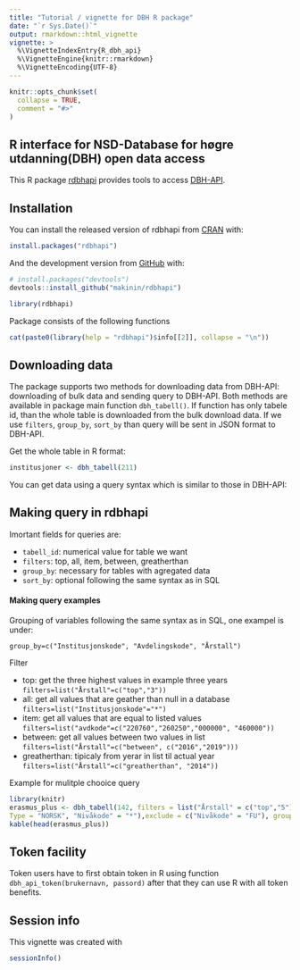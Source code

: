 ```yaml
---
title: "Tutorial / vignette for DBH R package"
date: "`r Sys.Date()`"
output: rmarkdown::html_vignette
vignette: >
  %\VignetteIndexEntry{R_dbh_api}
  %\VignetteEngine{knitr::rmarkdown}
  %\VignetteEncoding{UTF-8}
---
```


```r
knitr::opts_chunk$set(
  collapse = TRUE,
  comment = "#>"
)
```

## R interface for NSD-Database for høgre utdanning(DBH) open data access

This R package [rdbhapi](https://github.com/makinin/rdbhapi) provides tools to access [DBH-API](https://dbh.nsd.uib.no/tjenester.action).

## Installation

You can install the released version of rdbhapi from [CRAN](https://CRAN.R-project.org) with:

``` r
install.packages("rdbhapi")
```

And the development version from [GitHub](https://github.com/) with:

``` r
# install.packages("devtools")
devtools::install_github("makinin/rdbhapi")
```
```r
library(rdbhapi)
```
Package consists of the following functions

```r
cat(paste0(library(help = "rdbhapi")$info[[2]], collapse = "\n"))
```

## Downloading data

The package supports two methods for downloading data from DBH-API: downloading of bulk data and sending query to DBH-API.
Both methods are available in package main function `dbh_tabell()`. If function has only tabele id, than the whole table is 
downloaded from the bulk download data. If we use `filters`, `group_by`, `sort_by` than query will be sent in JSON format to DBH-API.

Get the whole table in R format:

```r
institusjoner <- dbh_tabell(211)

```

You can get data using a query syntax which is similar to those in DBH-API:

## Making query in rdbhapi

Imortant fields for queries are: 

* `tabell_id`: numerical value for table we want
* `filters`: top, all, item, between, greatherthan
* `group_by`: necessary for tables with agregated data
* `sort_by`: optional following the same syntax as in SQL

#### Making query examples

Grouping of variables following the same syntax as in SQL, one exampel is under:

`group_by=c("Institusjonskode", "Avdelingskode", "Årstall")`

Filter

* top:  get the three highest values in example three years `filters=list("Årstall"=c("top","3"))`
* all: get all values that are geather than null in a database `filters=list("Institusjonskode"="*")`
* item: get all values that are equal to listed values  `filters=list("avdkode"=c("220760","260250","000000", "460000"))`
* between: get all values between two values in list `filters=list("Årstall"=c("between", c("2016","2019")))`
* greatherthan: tipicaly from yerar in list til actual year `filters=list("Årstall"=c("greatherthan", "2014"))`

Example for mulitple chooice query 

```r
library(knitr)
erasmus_plus <- dbh_tabell(142, filters = list("Årstall" = c("top","5"),Utvekslingsavtale = "ERASMUS+", 
Type = "NORSK", "Nivåkode" = "*"),exclude = c("Nivåkode" = "FU"), group_by = "Årstall")
kable(head(erasmus_plus))
```


## Token facility 
Token users have to first obtain token in R using function `dbh_api_token(brukernavn, passord)` after that they can use R with all token benefits.

## Session info
This vignette was created with

```r
sessionInfo()
```
